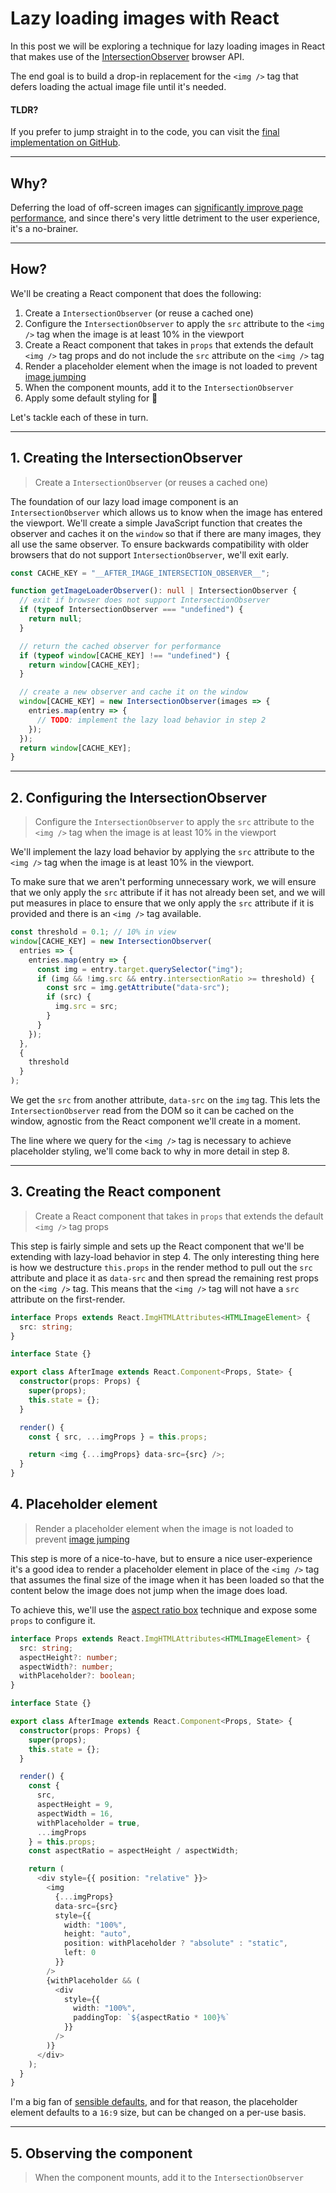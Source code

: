 # Lazy loading images with React

In this post we will be exploring a technique for lazy loading images in React that makes use of the [IntersectionObserver](https://developer.mozilla.org/en-US/docs/Web/API/Intersection_Observer_API) browser API.

The end goal is to build a drop-in replacement for the `<img />` tag that defers loading the actual image file until it's needed.

#### TLDR?

If you prefer to jump straight in to the code, you can visit the [final implementation on GitHub](https://github.com/josephluck/afterimage).

---

## Why?

Deferring the load of off-screen images can [significantly improve page performance](https://developers.google.com/web/fundamentals/performance/lazy-loading-guidance/images-and-video/), and since there's very little detriment to the user experience, it's a no-brainer.

---

## How?

We'll be creating a React component that does the following:

1. Create a `IntersectionObserver` (or reuse a cached one)
2. Configure the `IntersectionObserver` to apply the `src` attribute to the `<img />` tag when the image is at least 10% in the viewport
3. Create a React component that takes in `props` that extends the default `<img />` tag props and do not include the `src` attribute on the `<img />` tag
4. Render a placeholder element when the image is not loaded to prevent [image jumping](http://aspiringwebdev.com/stop-your-web-pages-from-jumping-around-while-images-load/)
5. When the component mounts, add it to the `IntersectionObserver`
6. Apply some default styling for 💅

Let's tackle each of these in turn.

---

## 1. Creating the IntersectionObserver

> Create a `IntersectionObserver` (or reuses a cached one)

The foundation of our lazy load image component is an `IntersectionObserver` which allows us to know when the image has entered the viewport. We'll create a simple JavaScript function that creates the observer and caches it on the `window` so that if there are many images, they all use the same observer. To ensure backwards compatibility with older browsers that do not support `IntersectionObserver`, we'll exit early.

```typescript
const CACHE_KEY = "__AFTER_IMAGE_INTERSECTION_OBSERVER__";

function getImageLoaderObserver(): null | IntersectionObserver {
  // exit if browser does not support IntersectionObserver
  if (typeof IntersectionObserver === "undefined") {
    return null;
  }

  // return the cached observer for performance
  if (typeof window[CACHE_KEY] !== "undefined") {
    return window[CACHE_KEY];
  }

  // create a new observer and cache it on the window
  window[CACHE_KEY] = new IntersectionObserver(images => {
    entries.map(entry => {
      // TODO: implement the lazy load behavior in step 2
    });
  });
  return window[CACHE_KEY];
}
```

---

## 2. Configuring the IntersectionObserver

> Configure the `IntersectionObserver` to apply the `src` attribute to the `<img />` tag when the image is at least 10% in the viewport

We'll implement the lazy load behavior by applying the `src` attribute to the `<img />` tag when the image is at least 10% in the viewport.

To make sure that we aren't performing unnecessary work, we will ensure that we only apply the `src` attribute if it has not already been set, and we will put measures in place to ensure that we only apply the `src` attribute if it is provided and there is an `<img />` tag available.

```typescript
const threshold = 0.1; // 10% in view
window[CACHE_KEY] = new IntersectionObserver(
  entries => {
    entries.map(entry => {
      const img = entry.target.querySelector("img");
      if (img && !img.src && entry.intersectionRatio >= threshold) {
        const src = img.getAttribute("data-src");
        if (src) {
          img.src = src;
        }
      }
    });
  },
  {
    threshold
  }
);
```

We get the `src` from another attribute, `data-src` on the `img` tag. This lets the `IntersectionObserver` read from the DOM so it can be cached on the window, agnostic from the React component we'll create in a moment.

The line where we query for the `<img />` tag is necessary to achieve placeholder styling, we'll come back to why in more detail in step 8.

---

## 3. Creating the React component

> Create a React component that takes in `props` that extends the default `<img />` tag props

This step is fairly simple and sets up the React component that we'll be extending with lazy-load behavior in step 4. The only interesting thing here is how we destructure `this.props` in the render method to pull out the `src` attribute and place it as `data-src` and then spread the remaining rest props on the `<img />` tag. This means that the `<img />` tag will not have a `src` attribute on the first-render.

```typescript
interface Props extends React.ImgHTMLAttributes<HTMLImageElement> {
  src: string;
}

interface State {}

export class AfterImage extends React.Component<Props, State> {
  constructor(props: Props) {
    super(props);
    this.state = {};
  }

  render() {
    const { src, ...imgProps } = this.props;

    return <img {...imgProps} data-src={src} />;
  }
}
```

## 4. Placeholder element

> Render a placeholder element when the image is not loaded to prevent [image jumping](http://aspiringwebdev.com/stop-your-web-pages-from-jumping-around-while-images-load/)

This step is more of a nice-to-have, but to ensure a nice user-experience it's a good idea to render a placeholder element in place of the `<img />` tag that assumes the final size of the image when it has been loaded so that the content below the image does not jump when the image does load.

To achieve this, we'll use the [aspect ratio box](https://css-tricks.com/aspect-ratio-boxes/) technique and expose some `props` to configure it.

```typescript
interface Props extends React.ImgHTMLAttributes<HTMLImageElement> {
  src: string;
  aspectHeight?: number;
  aspectWidth?: number;
  withPlaceholder?: boolean;
}

interface State {}

export class AfterImage extends React.Component<Props, State> {
  constructor(props: Props) {
    super(props);
    this.state = {};
  }

  render() {
    const {
      src,
      aspectHeight = 9,
      aspectWidth = 16,
      withPlaceholder = true,
      ...imgProps
    } = this.props;
    const aspectRatio = aspectHeight / aspectWidth;

    return (
      <div style={{ position: "relative" }}>
        <img
          {...imgProps}
          data-src={src}
          style={{
            width: "100%",
            height: "auto",
            position: withPlaceholder ? "absolute" : "static",
            left: 0
          }}
        />
        {withPlaceholder && (
          <div
            style={{
              width: "100%",
              paddingTop: `${aspectRatio * 100}%`
            }}
          />
        )}
      </div>
    );
  }
}
```

I'm a big fan of [sensible defaults](https://en.wikipedia.org/wiki/Convention_over_configuration), and for that reason, the placeholder element defaults to a `16:9` size, but can be changed on a per-use basis.

---

## 5. Observing the component

> When the component mounts, add it to the `IntersectionObserver`
